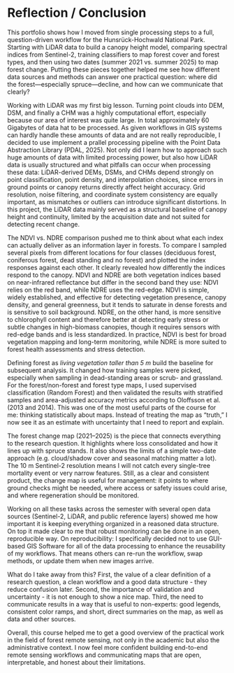 # Reflection / Conclusion

This portfolio shows how I moved from single processing steps to a full, question-driven workflow for the Hunsrück-Hochwald National Park. Starting with LiDAR data to build a canopy height model, comparing spectral indices from Sentinel-2, training classifiers to map forest cover and forest types, and then using two dates (summer 2021 vs. summer 2025) to map forest change. Putting these pieces together helped me see how different data sources and methods can answer one practical question: where did the forest—especially spruce—decline, and how can we communicate that clearly?

Working with LiDAR was my first big lesson. Turning point clouds into DEM, DSM, and finally a CHM was a highly computational effort, especially because our area of interest was quite large. In total approximately 60 Gigabytes of data hat to be processed. As given workflows in GIS systems can hardly handle these amounts of data and are not really reproducible, I decided to use implement a prallel processing pipeline with the Point Data Abstraction Library (PDAL, 2025). Not only did I learn how to approach such huge amounts of data with limited processing power, but also how LiDAR data is usually structured and what pitfalls can occur when processing these data: LiDAR-derived DEMs, DSMs, and CHMs depend strongly on point classification, point density, and interpolation choices, since errors in ground points or canopy returns directly affect height accuracy. Grid resolution, noise filtering, and coordinate system consistency are equally important, as mismatches or outliers can introduce significant distortions. In this project, the LiDAR data mainly served as a structural baseline of canopy height and continuity, limited by the acquisition date and not suited for detecting recent change.

The NDVI vs. NDRE comparison pushed me to think about what each index can actually deliver as an information layer in forests. To compare I sampled several pixels from different locations for four classes (deciduous forest, coniferous forest, dead standing and no forest) and plotted the index responses against each other. It clearly revealed how differently the indices respond to the canopy. NDVI and NDRE are both vegetation indices based on near-infrared reflectance but differ in the second band they use: NDVI relies on the red band, while NDRE uses the red-edge. NDVI is simple, widely established, and effective for detecting vegetation presence, canopy density, and general greenness, but it tends to saturate in dense forests and is sensitive to soil background. NDRE, on the other hand, is more sensitive to chlorophyll content and therefore better at detecting early stress or subtle changes in high-biomass canopies, though it requires sensors with red-edge bands and is less standardized. In practice, NDVI is best for broad vegetation mapping and long-term monitoring, while NDRE is more suited to forest health assessments and stress detection.

Defining forest as _living vegetation taller than 5 m_ build the baseline for subsequent analysis. It changed how training samples were picked, especially when sampling in dead-standing areas or scrub- and grassland. For the forest/non-forest and forest type maps, I used supervised classification (Random Forest) and then validated the results with stratified samples and area-adjusted accuracy metrics according to Oloffsson et al. (2013 and 2014). This was one of the most useful parts of the course for me: thinking statistically about maps. Instead of treating the map as “truth,” I now see it as an estimate with uncertainty that I need to report and explain.

The forest change map (2021–2025) is the piece that connects everything to the research question. It highlights where loss consolidated and how it lines up with spruce stands. It also shows the limits of a simple two-date approach (e.g. cloud/shadow cover and seasonal matching matter a lot). The 10 m Sentinel-2 resolution means I will not catch every single-tree mortality event or very narrow features. Still, as a clear and consistent product, the change map is useful for management: it points to where ground checks might be needed, where access or safety issues could arise, and where regeneration should be monitored.

Working on all these tasks across the semester with several open data sources (Sentinel-2, LiDAR, and public reference layers) showed me how important it is keeping everything organized in a reasoned data structure. On top it made clear to me that robust monitoring can be done in an open, reproducible way. On reproducibility: I specifically decided not to use GUI-based GIS Software for all of the data processing to enhance the reusability of my workflows. That means others can re-run the workflow, swap methods, or update them when new images arrive.

What do I take away from this? First, the value of a clear definition of a research question, a clean workflow and a good data structure - they reduce confusion later. Second, the importance of validation and uncertainty - it is not enough to show a nice map. Third, the need to communicate results in a way that is useful to non-experts: good legends, consistent color ramps, and short, direct summaries on the map, as well as data and other sources.

Overall, this course helped me to get a good overview of the practical work in the field of forest remote sensing, not only in the academic but also the administrative context. I now feel more confident building end-to-end remote sensing workflows and communicating maps that are open, interpretable, and honest about their limitations.